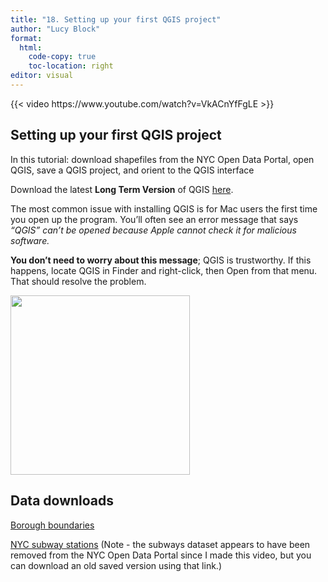 ```yaml
---
title: "18. Setting up your first QGIS project"
author: "Lucy Block"
format:
  html:
    code-copy: true
    toc-location: right
editor: visual
---
```


{{< video https://www.youtube.com/watch?v=VkACnYfFgLE >}}

## Setting up your first QGIS project

In this tutorial: download shapefiles from the NYC Open Data Portal, open QGIS, save a QGIS project, and orient to the QGIS interface

Download the latest **Long Term Version** of QGIS [here](https://www.qgis.org/download/).

The most common issue with installing QGIS is for Mac users the first time you open up the program. You’ll often see an error message that says *“QGIS” can’t be opened because Apple cannot check it for malicious software.*

**You don’t need to worry about this message**; QGIS is trustworthy. If this happens, locate QGIS in Finder and right-click, then Open from that menu. That should resolve the problem.

![](images/open%20QGIS.png){width="287"}

## Data downloads

[Borough boundaries](https://data.cityofnewyork.us/City-Government/Borough-Boundaries/tqmj-j8zm)

[NYC subway stations](https://drive.google.com/file/d/13kz4Ud11KQSGTi3H2PVC7Uw3sxsAch-6/view) (Note - the subways dataset appears to have been removed from the NYC Open Data Portal since I made this video, but you can download an old saved version using that link.)
